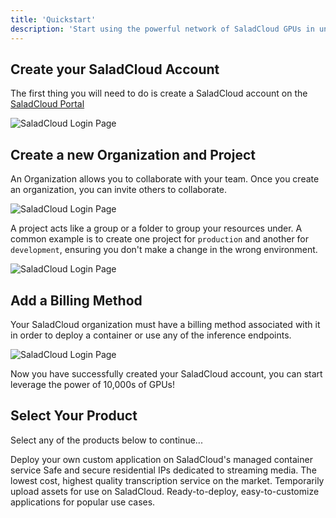 ```yaml
---
title: 'Quickstart'
description: 'Start using the powerful network of SaladCloud GPUs in under 5 minutes'
---
```


## Create your SaladCloud Account

The first thing you will need to do is create a SaladCloud account on the [SaladCloud Portal](https://portal.salad.com/)

<img src="/products/images/salad-quickstart-1.png" alt="SaladCloud Login Page" />

## Create a new Organization and Project

An Organization allows you to collaborate with your team. Once you create an organization, you can invite others to
collaborate.

<img src="/products/images/salad-quickstart-2.png" alt="SaladCloud Login Page" />

A project acts like a group or a folder to group your resources under. A common example is to create one project for
`production` and another for `development`, ensuring you don't make a change in the wrong environment.

<img src="/products/images/salad-quickstart-3.png" alt="SaladCloud Login Page" />

## Add a Billing Method

Your SaladCloud organization must have a billing method associated with it in order to deploy a container or use any of
the inference endpoints.

<img src="/products/images/salad-add-payment.png" alt="SaladCloud Login Page" />

Now you have successfully created your SaladCloud account, you can start leverage the power of 10,000s of GPUs!

## Select Your Product

Select any of the products below to continue...

<CardGroup cols={3}>
  <Card title="Container Engine (SCE)" icon="docker" href="/products/sce">
    Deploy your own custom application on SaladCloud's managed container service
  </Card>
  <Card title="Salad Gateway Service (SGS)" icon="house-signal" href="/products/sgs">
    Safe and secure residential IPs dedicated to streaming media.
  </Card>
  <Card title="Transcription API" icon="code" href="/products/transcription">
    The lowest cost, highest quality transcription service on the market.
  </Card>
  <Card title="Salad Simple Storage Service (S4)" icon="database" href="/products/s4">
    Temporarily upload assets for use on SaladCloud.
  </Card>
  <Card title="Recipes" icon="rocket" href="/products/recipes">
    Ready-to-deploy, easy-to-customize applications for popular use cases.
  </Card>
</CardGroup>
